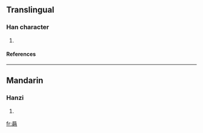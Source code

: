 ==Translingual==
===Han character===
{{Han char|rn=72|rad=日|as=16|sn=20|four=|canj=日一月戈 (AMBI), X日一月戈 (XAMBI)}}
# {{defn|Han|sort=日16}}
====References====
{{Han ref|kx=0501.340|dkj=14254|dj=0872.070|hdz=21541.130|uh=66E7|ud=26343}}

----
==Mandarin==
===Hanzi===
{{cmn-hanzi|pin=[[róng]] ([[rong2]])|wg=jung<sup>2</sup>}}
# {{defn|Mandarin}}

[[fr:曧]]